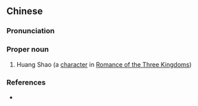 {{also|黄劭}}
==Chinese==
{{zh-forms|s=黄劭}}

===Pronunciation===
{{zh-pron
|m=Huáng Shào
|cat=pn
}}

===Proper noun===
{{zh-proper noun}}

# Huang Shao (a [[character]] in [[w:Romance of the Three Kingdoms|Romance of the Three Kingdoms]])

===References===
* {{cite-book
|last=Luo
|first=Guanzhong
|authorlink=w:Luo Guanzhong
|coauthors=
|year=
|title=[[s:Romance of the Three Kingdoms/Chapter 12#17|Romance of the Three Kingdoms/Chapter 12]]
|language=Mandarin
|publisher=
|location=
}}